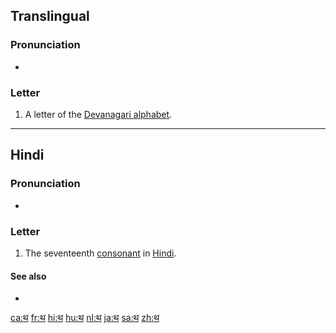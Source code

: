 {{character info/new}}
{{also|थे|थीं|था|थी}}
==Translingual==

===Pronunciation===
* {{IPA|/t̪ʰə/|lang=mul}}

===Letter===
{{mul-Deva|tha}}

# A letter of the [[Devanagari alphabet]].

----

==Hindi==

===Pronunciation===
* {{IPA|[t̪ʰə]|lang=hi}}

===Letter===
{{head|hi|letter}}

# The seventeenth [[consonant]] in [[Hindi]].

====See also====
* {{list:Devanagari script letters/hi}}

[[ca:थ]]
[[fr:थ]]
[[hi:थ]]
[[hu:थ]]
[[nl:थ]]
[[ja:थ]]
[[sa:थ]]
[[zh:थ]]